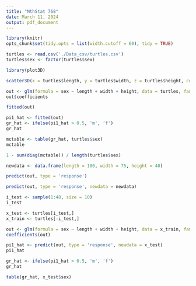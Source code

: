 ```yaml
---
title: "MthStat 768"
date: March 11, 2024
output: pdf_document
---
```


```r
library(knitr)
opts_chunk$set(tidy.opts = list(width.cutoff = 60), tidy = TRUE)
```

```r
turtles <- read.csv('./Data_csv/turtles.csv')
turtles$sex <- factor(turtles$sex)
```
```r
library(plot3D)
```
```r
scatter3D(x = turtles$length, y = turtles$width, z = turtles$height, colvar = NULL, pch = 16, col = ifelse(turtles$sex == 'f', 'red', 'blue'), theta = 30, phi = 40)
```
```r
out <- glm(formula = sex ~ length + width + height, data = turtles, family = binomial)
out$coefficients
```
```r
fitted(out)
```
```r
pi1_hat <- fitted(out)
gr_hat <- ifelse(pi1_hat > 0.5, 'm', 'f')
gr_hat
```
```r
mctable <- table(gr_hat, turtles$sex)
mctable
```
```r
1 - sum(diag(mctable)) / length(turtles$sex)
```
```r
newdata <- data.frame(length = 100, width = 75, height = 40)
```
```r
predict(out, type = 'response')
```
```r
predict(out, type = 'response', newdata = newdata)
```
```r
i_test <- sample(1:48, size = 10)
i_test
```
```r
x_test <- turtles[i_test,]
x_train <- turtles[-i_test,]
```
```r
out <- glm(formula = sex ~ length + width + height, data = x_train, family = binomial)
coefficients(out)
```
```r
pi1_hat <- predict(out, type = 'response', newdata = x_test)
pi1_hat
```
```r
gr_hat <- ifelse(pi1_hat > 0.5, 'm', 'f')
gr_hat
```
```r
table(gr_hat, x_test$sex)
```
